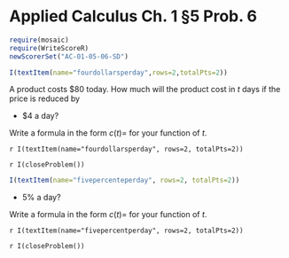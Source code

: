 Applied Calculus Ch. 1 §5 Prob. 6
========================================================
```r
require(mosaic)
require(WriteScoreR)
newScorerSet("AC-01-05-06-SD")
```

``` r
I(textItem(name="fourdollarsperday",rows=2,totalPts=2))
```

A product costs \$80 today.  How much will the product cost in $t$ days if the price is reduced by 

* \$4 a day?

Write a formula in the form $c(t) =$  for your function of $t$.

`r I(textItem(name="fourdollarsperday", rows=2, totalPts=2))`

`r I(closeProblem())`

```r
I(textItem(name="fivepercenteperday", rows=2, totalPts=2))
```

* 5% a day?

Write a formula in the form $c(t) =$  for your function of $t$.

`r I(textItem(name="fivepercentperday", rows=2, totalPts=2))`


`r I(closeProblem())`